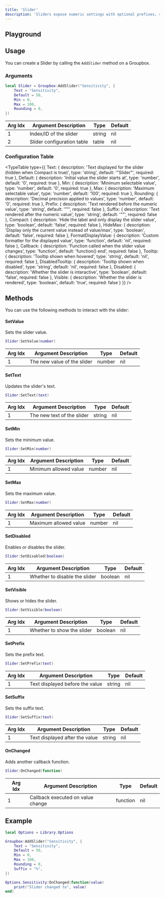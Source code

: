 ```yaml
---
title: 'Slider'
description: 'Sliders expose numeric settings with optional prefixes, suffixes, and callbacks.'
---
```



## Playground

<SliderPlayground />

## Usage

You can create a Slider by calling the `AddSlider` method on a Groupbox.

### Arguments

```lua
local Slider = Groupbox:AddSlider("Sensitivity", {
    Text = "Sensitivity",
    Default = 50,
    Min = 0,
    Max = 100,
    Rounding = 0,
})
```

| Arg Idx | Argument Description | Type | Default |
| --- | --- | --- | --- |
| 1 | Index/ID of the slider | string | nil |
| 2 | Slider configuration table | table | nil |

### Configuration Table

<TypeTable
  type={{
    Text: {
      description: 'Text displayed for the slider (hidden when Compact is true)',
      type: 'string',
      default: '"Slider"',
      required: true
    },
    Default: {
      description: 'Initial value the slider starts at',
      type: 'number',
      default: '0',
      required: true
    },
    Min: {
      description: 'Minimum selectable value',
      type: 'number',
      default: '0',
      required: true
    },
    Max: {
      description: 'Maximum selectable value',
      type: 'number',
      default: '100',
      required: true
    },
    Rounding: {
      description: 'Decimal precision applied to values',
      type: 'number',
      default: '0',
      required: true
    },
    Prefix: {
      description: 'Text rendered before the numeric value',
      type: 'string',
      default: '""',
      required: false
    },
    Suffix: {
      description: 'Text rendered after the numeric value',
      type: 'string',
      default: '""',
      required: false
    },
    Compact: {
      description: 'Hide the label and only display the slider value',
      type: 'boolean',
      default: 'false',
      required: false
    },
    HideMax: {
      description: 'Display only the current value instead of value/max',
      type: 'boolean',
      default: 'false',
      required: false
    },
    FormatDisplayValue: {
      description: 'Custom formatter for the displayed value',
      type: 'function',
      default: 'nil',
      required: false
    },
    Callback: {
      description: 'Function called when the slider value changes',
      type: 'function',
      default: 'function() end',
      required: false
    },
    Tooltip: {
      description: 'Tooltip shown when hovered',
      type: 'string',
      default: 'nil',
      required: false
    },
    DisabledTooltip: {
      description: 'Tooltip shown when disabled',
      type: 'string',
      default: 'nil',
      required: false
    },
    Disabled: {
      description: 'Whether the slider is interactive',
      type: 'boolean',
      default: 'false',
      required: false
    },
    Visible: {
      description: 'Whether the slider is rendered',
      type: 'boolean',
      default: 'true',
      required: false
    }
  }}
/>

## Methods

You can use the following methods to interact with the slider:

#### SetValue
Sets the slider value.

```lua
Slider:SetValue(number)
```

| Arg Idx | Argument Description | Type | Default |
| --- | --- | --- | --- |
| 1 | The new value of the slider | number | nil |

#### SetText
Updates the slider's text.

```lua
Slider:SetText(text)
```

| Arg Idx | Argument Description | Type | Default |
| --- | --- | --- | --- |
| 1 | The new text of the slider | string | nil |

#### SetMin
Sets the minimum value.

```lua
Slider:SetMin(number)
```

| Arg Idx | Argument Description | Type | Default |
| --- | --- | --- | --- |
| 1 | Minimum allowed value | number | nil |

#### SetMax
Sets the maximum value.

```lua
Slider:SetMax(number)
```

| Arg Idx | Argument Description | Type | Default |
| --- | --- | --- | --- |
| 1 | Maximum allowed value | number | nil |

#### SetDisabled
Enables or disables the slider.

```lua
Slider:SetDisabled(boolean)
```

| Arg Idx | Argument Description | Type | Default |
| --- | --- | --- | --- |
| 1 | Whether to disable the slider | boolean | nil |

#### SetVisible
Shows or hides the slider.

```lua
Slider:SetVisible(boolean)
```

| Arg Idx | Argument Description | Type | Default |
| --- | --- | --- | --- |
| 1 | Whether to show the slider | boolean | nil |

#### SetPrefix
Sets the prefix text.

```lua
Slider:SetPrefix(text)
```

| Arg Idx | Argument Description | Type | Default |
| --- | --- | --- | --- |
| 1 | Text displayed before the value | string | nil |

#### SetSuffix
Sets the suffix text.

```lua
Slider:SetSuffix(text)
```

| Arg Idx | Argument Description | Type | Default |
| --- | --- | --- | --- |
| 1 | Text displayed after the value | string | nil |

#### OnChanged
Adds another callback function.

```lua
Slider:OnChanged(function)
```

| Arg Idx | Argument Description | Type | Default |
| --- | --- | --- | --- |
| 1 | Callback executed on value change | function | nil |

## Example

```lua
local Options = Library.Options

Groupbox:AddSlider("Sensitivity", {
    Text = "Sensitivity",
    Default = 50,
    Min = 0,
    Max = 100,
    Rounding = 0,
    Suffix = "%",
})

Options.Sensitivity:OnChanged(function(value)
    print("Slider changed to", value)
end)
```
